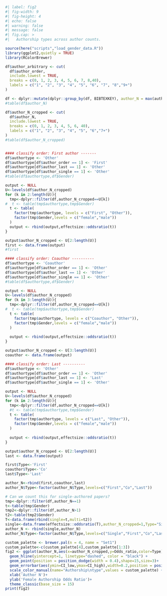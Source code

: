 ```r
#| label: fig2
#| fig-width: 9
#| fig-height: 4
#| echo: false
#| warning: false
#| message: false
#| fig.cap: > 
#|   Authorship types across author counts.

source(here("scripts","load_gender_data.R"))
library(ggplot2,quietly = TRUE)
library(RColorBrewer)

df$author_arbitrary <- cut(
  df$author_order,
  include.lowest = TRUE,
  breaks = c(0, 1, 2, 3, 4, 5, 6, 7, 8,40),
  labels = c("1", "2", "3", "4", "5", "6", "7", "8","9+")
)

df <- dplyr::mutate(dplyr::group_by(df, BIBTEXKEY), author_N = max(author_order))
#table(df$author_N)

df$author_N_cropped <- cut(
  df$author_N,
  include.lowest = TRUE,
  breaks = c(0, 1, 2, 3, 4, 5, 6, 40),
  labels = c("1", "2", "3", "4", "5", "6","7+")
)
#table(df$author_N_cropped)


#### classify order: First author -------
df$authortype <- 'Other'
df$authortype[df$author_order == 1] <- 'First'
df$authortype[df$author_last == 1] <- 'Other'
df$authortype[df$author_single == 1] <- 'Other'
#table(df$authortype,df$Gender)

output <- NULL
U<-levels(df$author_N_cropped)
for (k in 2:length(U)){
  tmp<-dplyr::filter(df,author_N_cropped==U[k])
#  t <- table(tmp$authortype,tmp$Gender)
  t <- table(
    factor(tmp$authortype, levels = c("First", "Other")),
    factor(tmp$Gender,levels = c("female","male"))
  )
  output <- rbind(output,effectsize::oddsratio(t))
}

output$author_N_cropped <- U[2:length(U)]
first <- data.frame(output)
#first

#### classify order: Coauthor ----------
df$authortype <- 'Coauthor'
df$authortype[df$author_order == 1] <- 'Other'
df$authortype[df$author_last == 1] <- 'Other'
df$authortype[df$author_single == 1] <- 'Other'
#table(df$authortype,df$Gender)

output <- NULL
U<-levels(df$author_N_cropped)
for (k in 3:length(U)){
  tmp<-dplyr::filter(df,author_N_cropped==U[k])
#  t <- table(tmp$authortype,tmp$Gender)
  t <- table(
    factor(tmp$authortype, levels = c("Coauthor", "Other")),
    factor(tmp$Gender,levels = c("female","male"))
  )
  
  output <- rbind(output,effectsize::oddsratio(t))
}

output$author_N_cropped <- U[3:length(U)]
coauthor <- data.frame(output)

#### classify order: Last ----------
df$authortype <- 'Other'
df$authortype[df$author_order == 1] <- 'Other'
df$authortype[df$author_last == 1] <- 'Last'
df$authortype[df$author_single == 1] <- 'Other'

output <- NULL
U<-levels(df$author_N_cropped)
for (k in 2:length(U)){
  tmp<-dplyr::filter(df,author_N_cropped==U[k])
  #t <- table(tmp$authortype,tmp$Gender)
  t <- table(
    factor(tmp$authortype, levels = c("Last", "Other")),
    factor(tmp$Gender,levels = c("female","male"))
  )
  
  output <- rbind(output,effectsize::oddsratio(t))
}

output$author_N_cropped <- U[2:length(U)]
last <- data.frame(output)

first$Type<-'First'
coauthor$Type<-'Co'
last$Type<-'Last'

author_N<-rbind(first,coauthor,last)
author_N$Type<-factor(author_N$Type,levels=c("First","Co","Last"))

# Can we count this for single-authored papers?
tmp<-dplyr::filter(df,author_N==1)
t<-table(tmp$Gender)
tmp2<-dplyr::filter(df,author_N>1)
t2<-table(tmp2$Gender)
T<-data.frame(rbind(single=t,multi=t2))
single<-data.frame(effectsize::oddsratio(T),author_N_cropped=1,Type="Single")
author_N <- rbind(single,author_N)
author_N$Type<-factor(author_N$Type,levels=c("Single","First","Co","Last"))

custom_palette <- brewer.pal(n = 4, name = "Set1")
custom_palette<-c(custom_palette[4],custom_palette[1:3])
fig2 <- ggplot(author_N,aes(x=author_N_cropped,y=Odds_ratio,color=Type))+
  geom_hline(yintercept=1, linetype="dashed", color = "black") +
  geom_point(position = position_dodge(width = 0.4),shape=15,size=3)+
  geom_errorbar(aes(ymin=CI_low,ymax=CI_high),width=0.2,position = position_dodge(width = 0.4))+
  scale_color_manual(name="Authorship\ntype",values = custom_palette) +
  xlab('Author N')+
  ylab('Female Authorship Odds Ratio')+
  theme_classic(base_size = 15)
print(fig2)
```
